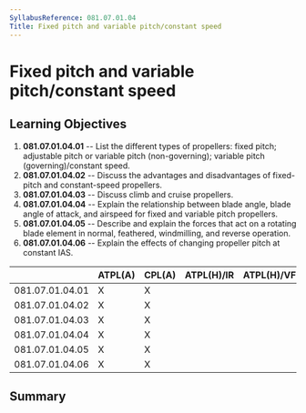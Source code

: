 ```yaml
---
SyllabusReference: 081.07.01.04
Title: Fixed pitch and variable pitch/constant speed
---
```


# Fixed pitch and variable pitch/constant speed

## Learning Objectives

1.  **081.07.01.04.01** -- List the different types of propellers: fixed pitch;
    adjustable pitch or variable pitch (non-governing); variable pitch
    (governing)/constant speed.
2.  **081.07.01.04.02** -- Discuss the advantages and disadvantages of
    fixed-pitch and constant-speed propellers.
3.  **081.07.01.04.03** -- Discuss climb and cruise propellers.
4.  **081.07.01.04.04** -- Explain the relationship between blade angle, blade
    angle of attack, and airspeed for fixed and variable pitch propellers.
5.  **081.07.01.04.05** -- Describe and explain the forces that act on a
    rotating blade element in normal, feathered, windmilling, and reverse
    operation.
6.  **081.07.01.04.06** -- Explain the effects of changing propeller pitch at
    constant IAS.

|                 | ATPL(A) | CPL(A) | ATPL(H)/IR | ATPL(H)/VFR | CPL(H) | IR  | CBIR(A) |
| --------------- | ------- | ------ | ---------- | ----------- | ------ | --- | ------- |
| 081.07.01.04.01 | X       | X      |            |             |        |     |         |
| 081.07.01.04.02 | X       | X      |            |             |        |     |         |
| 081.07.01.04.03 | X       | X      |            |             |        |     |         |
| 081.07.01.04.04 | X       | X      |            |             |        |     |         |
| 081.07.01.04.05 | X       | X      |            |             |        |     |         |
| 081.07.01.04.06 | X       | X      |            |             |        |     |         |

## Summary
